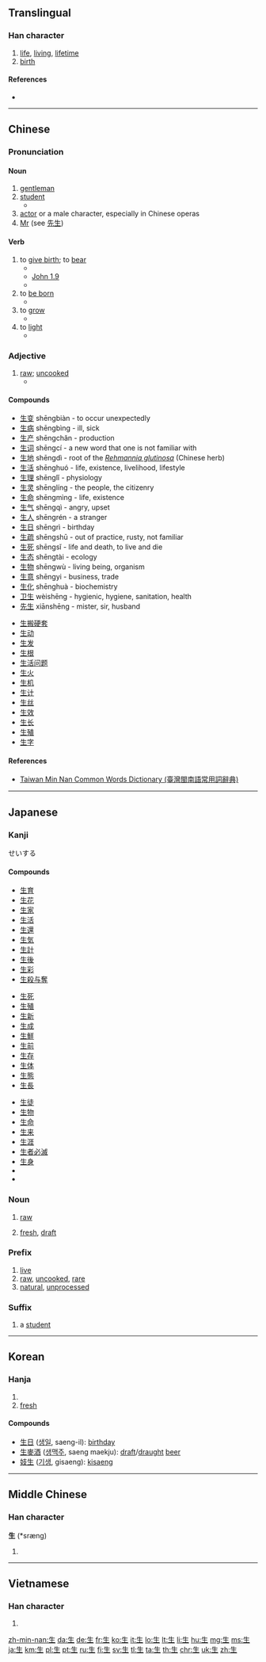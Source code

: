{{also|主}}
==Translingual==
{{stroke order|strokes=5}}
{{stroke order|strokes=5|type=jbw}}
{{stroke order|type=animate}}
{{stroke order|type=janimate}}

===Han character===
{{Han char|rn=100|rad=生|as=00|sn=5|four=2510<sub>0</sub>|canj=竹手一 (HQM)}}

# [[life]], [[living]], [[lifetime]]
# [[birth]]

====References====
* {{Han ref|kx=0754.260|dkj=21670|dj=1162.040|hdz=42575.010|uh=751F|ud=29983|bh=A5CD|bd=42445}}

----

==Chinese==
{{zh-hanzi-box|[[生]]}}

===Pronunciation===
{{zh-pron
|m=shēng
|c=saang1,sang1
|c_note = saang1 - vernacular, sang1 - colloquial
|h=pfs=sang, sen
|mn=chheⁿ/chhiⁿ/seⁿ/siⁿ/seng
|mn_note = chheⁿ, chhiⁿ, seⁿ, siⁿ - vernacular, seng - literary
|w=1san,1sen
|w_note = 1san - vernacular, 1sen - literary
|mc=y
|oc=y
|ma=Zh-shēng.ogg
|cat=n,a,adv
}}

====Noun====
{{zh-noun|ts}}

# [[gentleman]]
# [[student]]
#* {{zh-usex|你 作為 全日制 生 必須 定期 上課。|As a full-time student, you should attend calsses on a regular basis.|link=y}}
# [[actor]] or a male character, especially in Chinese operas
# [[Mr]] (see [[先生]])

====Verb====
{{zh-verb|ts}}

# to [[give birth]]; to [[bear]]
#* {{zh-usex|她 妻子 '''生''' 了 一 對 雙胞胎 女孩。|His wife '''gave birth''' to twin girls.|link=y}}
#* [http://wordproject.org/multi/bi_en_cn_py.htm John 1.9]
#* {{zh-usex|那 光 是 真 光，照亮 一切 '''生''' 在 世上 的 人。|That was the true Light, which lighteth every man that '''cometh''' into the world.|link=y}}
# to [[be born]]
#* {{zh-usex|他 '''生''' 在 中國|He '''is born''' in China|link=y}}
# to [[grow]]
#* {{zh-usex|紅豆 '''生''' 南 國|Red berries '''grow''' in southern land.|link=y}}
# to [[light]] {{qualifier|a fire}}
#* {{zh-usex|母親 沒 有 生 爐子。|Mother did not light the stove.|link=y}}

===Adjective===
{{zh-adj|ts}}

# [[raw]]; [[uncooked]]
#* {{zh-usex|我 不 喜歡 在 我 色拉 裡 的 '''生''' 洋蔥。|I do not like '''raw''' onions in my salad.|link=y}}

====Compounds====
{{rel-top}}
* [[生变]] shēngbiàn - to occur unexpectedly
* [[生病]] shēngbìng - ill, sick
* [[生产]] shēngchǎn - production
* [[生词]] shēngcí - a new word that one is not familiar with
* [[生地]] shēngdì - root of the ''[[Rehmannia glutinosa]]'' (Chinese herb)
* [[生活]] shēnghuó - life, existence, livelihood, lifestyle
* [[生理]] shēnglǐ - physiology
* [[生灵]] shēnglíng - the people, the citizenry
* [[生命]] shēngmìng - life, existence
* [[生气]] shēngqì - angry, upset
* [[生人]] shēngrén - a stranger
* [[生日]] shēngrì - birthday
* [[生疏]] shēngshū - out of practice, rusty, not familiar
* [[生死]] shēngsǐ - life and death, to live and die
* [[生态]] shēngtài - ecology
* [[生物]] shēngwù - living being, organism
* [[生意]] shēngyi - business, trade
* [[生化]] shēnghuà - biochemistry
* [[卫生]] wèishēng - hygienic, hygiene, sanitation, health
* [[先生]] xiānshēng - mister, sir, husband

* [[生搬硬套]]
* [[生动]]
* [[生发]]
* [[生根]]
* [[生活问题]]
* [[生火]]
* [[生机]]
* [[生计]]
* [[生丝]]
* [[生效]]
* [[生长]]
* [[生殖]]
* [[生字]]
{{rel-bottom}}

====References====
*[http://twblg.dict.edu.tw/holodict_new/result_detail.jsp?n_no=1852&curpage=3&sample=%E7%94%9F&radiobutton=1&querytarget=1&limit=20&pagenum=8&rowcount=141 Taiwan Min Nan Common Words Dictionary (臺灣閩南語常用詞辭典)]

----

==Japanese==

===Kanji===
{{ja-kanji|grade=1|rs=生00}}

せいする

====Compounds====
{{top3}}
* [[生育]]
* [[生花]]
* [[生家]]
* [[生活]]
* [[生還]]
* [[生気]]
* [[生計]]
* [[生後]]
* [[生彩]]
* [[生殺与奪]]
{{mid3}}
* [[生死]]
* [[生殖]]
* [[生新]]
* [[生成]]
* [[生鮮]]
* [[生前]]
* [[生存]]
* [[生体]]
* [[生態]]
* [[生長]]
{{mid3}}
* [[生徒]]
* [[生物]]
* [[生命]]
* [[生来]]
* [[生涯]]
* [[生者必滅]]
* [[生身]]
* {{term|生憎||[[unfortunately]]|tr=あいにく, ainiku|lang=ja|sc=Jpan}}
* {{term|学生||student|tr=がくせい, gakusei|lang=ja|sc=Jpan}}
{{bottom}}

===Noun===
{{ja-noun|なま}}

# [[raw]]
#: {{ja-usex|生卵。|'''なま''' たまご。|A '''raw''' egg.}}
#: {{ja-usex|肉を'''生'''のまま食べると、腹を壊すことがある。|にく を '''なま''' の まま たべる と、 はら を こわす こと が ある。|You may have a stomachache if you eat '''raw''' meat.}}
# [[fresh]], [[draft]]
#: {{ja-usex|生クリーム。|'''なま''' クリーム。|'''Fresh''' cream.}}
#: {{ja-usex|生ビール。|'''なま''' ビール。|'''Draft''' beer.}}

===Prefix===
{{ja-pos|なま|prefix}}

# [[live]]
# [[raw]], [[uncooked]], [[rare]]
# [[natural]], [[unprocessed]]

===Suffix===
{{ja-pos|せい|suffix}}

# a [[student]]
#: {{ja-usex|受験生|じゅけん-'''せい'''|examinee}}

----

==Korean==

===Hanja===
{{ko-hanja|hangeul=생|rv=saeng|mr=saeng|y=sayng|eumhun=나다|ehrv=nada|ehmr=nada|ehy=nata}}

# {{defn|lang=ko|sort=生00}}
# [[fresh]]

====Compounds====
* [[生日]] ([[생일]], saeng-il): [[birthday]]
* [[生麥酒|生]][[麥酒]] ([[생맥주|생]][[맥주]], saeng maekju): [[draft]]/[[draught]] [[beer]]
* [[妓生]] ([[기생]], gisaeng): [[kisaeng]]

----

==Middle Chinese==

===Han character===
'''生''' (*sræng)<!--asterisk indicates that this character appears more than four times in the Tang Dynasty corpus of literature-->

# {{defn|lang=ltc|sort=生00}}

----

==Vietnamese==

===Han character===
{{vi-hantu|[[sinh]], [[sanh]], [[siêng]], [[xênh]], [[xinh]]|rs=生00}}

# {{defn|lang=vi|sort=生00}}

[[Category:CJKV radicals| ]]

[[zh-min-nan:生]]
[[da:生]]
[[de:生]]
[[fr:生]]
[[ko:生]]
[[it:生]]
[[lo:生]]
[[lt:生]]
[[li:生]]
[[hu:生]]
[[mg:生]]
[[ms:生]]
[[ja:生]]
[[km:生]]
[[pl:生]]
[[pt:生]]
[[ru:生]]
[[fi:生]]
[[sv:生]]
[[tl:生]]
[[ta:生]]
[[th:生]]
[[chr:生]]
[[uk:生]]
[[zh:生]]